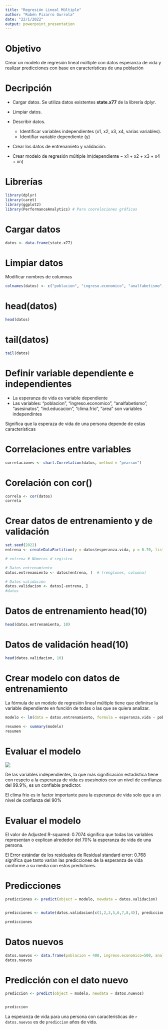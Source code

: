---
title: "Regresión Lineal Múltiple"
author: "Rubén Pizarro Gurrola"
date: "22/1/2022"
output: powerpoint_presentation
---

# Objetivo

Crear un modelo de regresión lineal múltiple con datos esperanza de vida y realizar predicciones con base en características de una población

# Decripción

-   Cargar datos. Se utiliza datos existentes **state.x77** de la librería dplyr.

-   Limpiar datos.

-   Describir datos.

    -   Identificar variables independientes (x1, x2, x3, x4, varias variables).
    -   Identifiar variable dependiente (y)

-   Crear los datos de entrenamieto y validación.

-   Crear modelo de regresión múltiple lm(dependiente \~ x1 + x2 + x3 + x4 + xn)

# Librerías

```{r message=FALSE, warning=FALSE}
library(dplyr)
library(caret)
library(ggplot2)
library(PerformanceAnalytics) # Para coorelaciones gráficas 
```

# Cargar datos

```{r}
datos <- data.frame(state.x77)

```

# Limpiar datos

Modificar nombres de columnas

```{r}
colnames(datos) <- c("poblacion", "ingreso.economico", "analfabetismo", "esperanza.vida", "asesinatos", "ind.educacion", "clima.frio", "area")

```

# head(datos)

```{r}
head(datos)
```

# tail(datos)

```{r}
tail(datos)
```

# Definir variable dependiente e independientes

-   La esperanza de vida es variable dependiente
-   Las variables: "poblacion", "ingreso.economico", "analfabetismo", "asesinatos", "ind.educacion", "clima.frio", "area" son variables independintes

Significa que la esperaza de vida de una persona depende de estas características

# Correlaciones entre variables

```{r}
correlaciones <- chart.Correlation(datos, method = "pearson")
```

# Corelación con cor()

```{r}
correla <- cor(datos)
correla
```

# Crear datos de entrenamiento y de validación

```{r}
set.seed(2022)
entrena <- createDataPartition(y = datos$esperanza.vida, p = 0.70, list = FALSE, times = 1)

# entrena # Números d registro

# Datos entrenamiento
datos.entrenamiento <- datos[entrena, ]  # [renglones, columna]

# Datos validación
datos.validacion <- datos[-entrena, ]
#datos
```

# Datos de entrenamiento head(10)

```{r}
head(datos.entrenamiento, 10)
```

# Datos de validación head(10)

```{r}
head(datos.validacion, 10)
```

# Crear modelo con datos de entrenamiento

La fórmula de un modelo de regresión lineal múltiple tiene que definirse la variable dependiente en función de todas o las que se quiera analizar.

```{r}
modelo <- lm(data = datos.entrenamiento, formula = esperanza.vida ~ poblacion + ingreso.economico + analfabetismo + asesinatos + ind.educacion + clima.frio + area )

resumen <- summary(modelo)
resumen
```

# Evaluar el modelo

![](images/modelo%20regresi%C3%B3n%20m%C3%BAltiple.jpg)

De las variables independientes, la que más significación estadística tiene con respeto a la esperanza de vida es *asesinatos* con un nivel de confianza del 99.9%, es un confiable predictor.

El clima frio es in factor importante para la esperanza de vida solo que a un nivel de confianza del 90%

# Evaluar el modelo

El valor de Adjusted R-squared:  0.7074 significa que todas las variables representan o explican alrededor del 70% la esperanza de vida de una persona.

El Error estándar de los residuales de Residual standard error: 0.768 significa que tanto varían las predicciones de la esperanza de vida conforme a su media con estos predictores.

# Predicciones

```{r}
predicciones <- predict(object = modelo, newdata = datos.validacion)


predicciones <- mutate(datos.validacion[c(1,2,3,5,6,7,8,4)], predicciones)

predicciones
```

# Datos nuevos
```{r}
datos.nuevos <- data.frame(poblacion = 400, ingreso.economico=500, analfabetismo = 2.1, asesinatos = 10, ind.educacion = 80, clima.frio = 75, area = 150)
datos.nuevos
```

# Predicción con el dato nuevo
```{r}
prediccion <- predict(object = modelo, newdata = datos.nuevos)


prediccion
```

La esperanza de vida para una persona con características de `r datos.nuevos` es de `prediccion` años de vida.